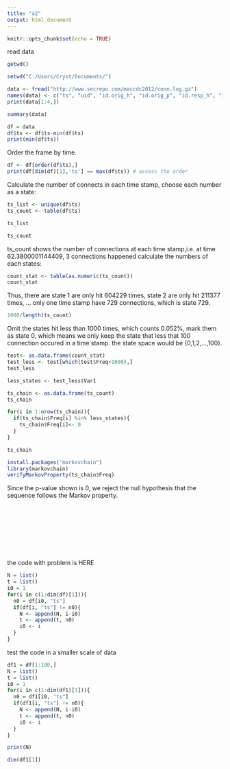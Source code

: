 ---
title: "a2"
output: html_document
---

```{r setup, include=FALSE}
knitr::opts_chunk$set(echo = TRUE)
```

read data
```{r}
getwd()
```

```{r}
setwd("C:/Users/Cryst/Documents/")
```

```{r}
data <- fread("http://www.secrepo.com/maccdc2012/conn.log.gz")
names(data) <- c("ts", "uid", "id.orig_h", "id.orig_p", "id.resp_h", "id.resp_p", "proto", "service", "duration", "orig_bytes", "resp_bytes", "conn_state", "local_orig", "missed_bytes", "history", "orig_pkts", "orig_ip_bytes", "resp_pkts", "resp_ip_bytes", "tunnel_parents" )
print(data[1:4,])
```

```{r}
summary(data)
```

```{r}
df = data
df$ts <- df$ts-min(df$ts)
print(min(df$ts))
```
Order the frame by time.
```{r}
df <- df[order(df$ts),]
print(df[dim(df)[1],'ts'] == max(df$ts)) # assess the order
```
Calculate the number of connects in each time stamp, choose each number as a state:
```{r}
ts_list <- unique(df$ts)
ts_count <- table(df$ts)
```

```{r}
ts_list
```

```{r}
ts_count
```
ts_count shows the number of connections at each time stamp,i.e. at time 62.3800001144409, 3 connections happened
calculate the numbers of each states:
```{r}
count_stat <- table(as.numeric(ts_count))
count_stat
```
Thus, there are state 1 are only hit 604229 times, state 2 are only hit 211377 times, ... only one time stamp have 729 connections, which is state 729. 
```{r}
1000/length(ts_count)
```
Omit the states hit less than 1000 times, which counts 0.052%, mark them as state 0, which means we only keep the state that less that 100 connection occured in a time stamp. the state space would be {0,1,2,...,100}.
```{r}
test<- as.data.frame(count_stat)
test_less <- test[which(test$Freq<1000),]
test_less
```

```{r}
less_states <- test_less$Var1
```

```{r}
ts_chain <- as.data.frame(ts_count)
ts_chain
```

```{r}
for(i in 1:nrow(ts_chain)){
  if(ts_chain$Freq[i] %in% less_states){
    ts_chain$Freq[i]<- 0
  } 
}
```

```{r}
ts_chain
```

```{r}
install.packages("markovchain")
library(markovchain)
verifyMarkovProperty(ts_chain$Freq)
```
Since the p-value shown is 0, we reject the null hypothesis that the sequence follows the Markov property. 
```{r}

```

```{r}

```

```{r}

```

```{r}

```

```{r}

```

```{r}

```

```{r}

```

```{r}

```

```{r}

```
the code with problem is HERE
```{r}
N = list()
t = list()
i0 = 1
for(i in c(1:dim(df)[1])){
  n0 = df[i0, "ts"]
  if(df[i, "ts"] != n0){
    N <- append(N, i-i0)
    t <- append(t, n0)
    i0 <- i
  }
}

```

test the code in a smaller scale of data
```{r}
df1 = df[1:100,]
N = list()
t = list()
i0 = 1
for(i in c(1:dim(df1)[1])){
  n0 = df1[i0, "ts"]
  if(df1[i, "ts"] != n0){
    N <- append(N, i-i0)
    t <- append(t, n0)
    i0 <- i
  }
}
```

```{r}
print(N)
```

```{r}
dim(df1[1])
```

```{r}

```

```{r}

```